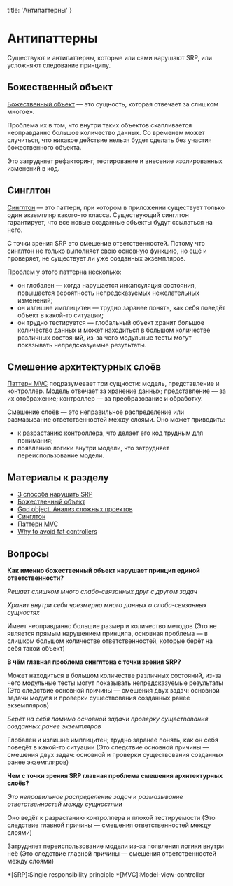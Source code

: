 
  title: 'Антипаттерны'
}


# Антипаттерны

Существуют и антипаттерны, которые или сами нарушают SRP, или усложняют следование принципу.

## Божественный объект
[Божественный объект](https://ru.wikipedia.org/wiki/Божественный_объект) — это сущность, которая отвечает за слишком многое».

Проблема их в том, что внутри таких объектов скапливается неоправданно большое количество данных. Со временем может случиться, что никакое действие нельзя будет сделать без участия божественного объекта.

Это затрудняет рефакторинг, тестирование и внесение изолированных изменений в код.

## Синглтон
[Синглтон](https://ru.wikipedia.org/wiki/Одиночка_(шаблон_проектирования)) — это паттерн, при котором в приложении существует только один экземпляр какого-то класса. Существующий синглтон гарантирует, что все новые созданные объекты будут ссылаться на него.

С точки зрения SRP это смешение ответственностей. Потому что синглтон не только выполняет свою основную функцию, но ещё и проверяет, не существует ли уже созданных экземпляров.

Проблем у этого паттерна несколько:
- он глобален — когда нарушается инкапсуляция состояния, повышается вероятность непредсказуемых нежелательных изменений;
- он излишне имплицитен — трудно заранее понять, как себя поведёт объект в какой-то ситуации;
- он трудно тестируется — глобальный объект хранит большое количество данных и может находиться в большом количестве различных состояний, из-за чего модульные тесты могут показывать непредсказуемые результаты.

## Смешение архитектурных слоёв
[Паттерн MVC](https://ru.wikipedia.org/wiki/Model-View-Controller) подразумевает три сущности: модель, представление и контроллер. Модель отвечает за хранение данных; представление — за их отображение; контроллер — за преобразование и обработку.

Смешение слоёв — это неправильное распределение или размазывание ответственностей между слоями. Оно может приводить:
- к [разрастанию контроллера](https://gunnarpeipman.com/aspnet/why-to-avoid-fat-controllers/), что делает его код трудным для понимания;
- появлению логики внутри модели, что затрудняет переиспользование модели.

## Материалы к разделу
- [3 способа нарушить SRP](https://habr.com/ru/post/330142/)
- [Божественный объект](https://ru.wikipedia.org/wiki/Божественный_объект)
- [God object. Анализ сложных проектов](https://habr.com/ru/post/147834/)
- [Синглтон](https://ru.wikipedia.org/wiki/Одиночка_(шаблон_проектирования))
- [Паттерн MVC](https://ru.wikipedia.org/wiki/Model-View-Controller)
- [Why to avoid fat controllers](https://gunnarpeipman.com/aspnet/why-to-avoid-fat-controllers/)


## Вопросы
**Как именно божественный объект нарушает принцип единой ответственности?**

_Решает слишком много слабо-связанных друг с другом задач_

_Хранит внутри себя чрезмерно много данных о слабо-связанных сущностях_

Имеет неоправданно большие размер и количество методов (Это не является прямым нарушением принципа, основная проблема — в слишком большом количестве ответственностей, которые берёт на себя такой объект)

**В чём главная проблема синглтона с точки зрения SRP?**

Может находиться в большом количестве различных состояний, из-за чего модульные тесты могут показывать непредсказуемые результаты (Это следствие основной причины — смешения двух задач: основной задачи модуля и проверки существования созданных ранее экземпляров)

_Берёт на себя помимо основной задачи проверку существования созданных ранее экземпляров_

Глобален и излишне имплицитен; трудно заранее понять, как он себя поведёт в какой-то ситуации (Это следствие основной причины — смешения двух задач: основной и проверки существования созданных ранее экземпляров)

**Чем с точки зрения SRP главная проблема смешения архитектурных слоёв?**

_Это неправильное распределение задач и размазывание ответственностей между сущностями_

Оно ведёт к разрастанию контроллера и плохой тестируемости (Это следствие главной причины — смешения ответственностей между слоями)

Затрудняет переиспользование модели из-за появления логики внутри неё (Это следствие главной причины — смешения ответственностей между слоями)

*[SRP]:Single responsibility principle
*[MVC]:Model-view-controller
